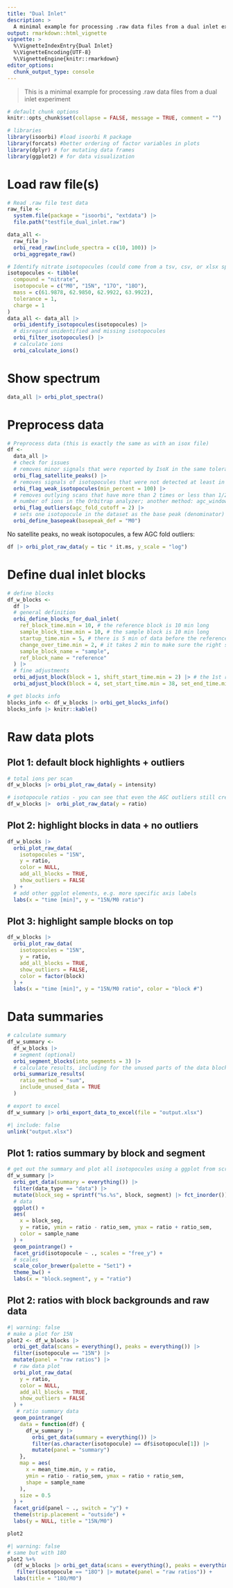 ```yaml
---
title: "Dual Inlet"
description: >
  A minimal example for processing .raw data files from a dual inlet experiment
output: rmarkdown::html_vignette
vignette: >
  %\VignetteIndexEntry{Dual Inlet}
  %\VignetteEncoding{UTF-8}
  %\VignetteEngine{knitr::rmarkdown}
editor_options: 
  chunk_output_type: console
---
```


> This is a minimal example for processing .raw data files from a dual inlet experiment

```r
# default chunk options
knitr::opts_chunk$set(collapse = FALSE, message = TRUE, comment = "")
```

```r
# libraries
library(isoorbi) #load isoorbi R package
library(forcats) #better ordering of factor variables in plots
library(dplyr) # for mutating data frames
library(ggplot2) # for data visualization
```

# Load raw file(s)

```r
# Read .raw file test data
raw_file <- 
  system.file(package = "isoorbi", "extdata") |>
  file.path("testfile_dual_inlet.raw")

data_all <-
  raw_file |>
  orbi_read_raw(include_spectra = c(10, 100)) |>
  orbi_aggregate_raw()

# Identify nitrate isotopocules (could come from a tsv, csv, or xlsx spreadsheet instead)
isotopocules <- tibble(
  compound = "nitrate",
  isotopocule = c("M0", "15N", "17O", "18O"),
  mass = c(61.9878, 62.9850, 62.9922, 63.9922),
  tolerance = 1,
  charge = 1
)
data_all <- data_all |>
  orbi_identify_isotopocules(isotopocules) |>
  # disregard unidentified and missing isotopocules
  orbi_filter_isotopocules() |>
  # calculate ions
  orbi_calculate_ions()
```

# Show spectrum

```r
data_all |> orbi_plot_spectra()
```

# Preprocess data

```r
# Preprocess data (this is exactly the same as with an isox file)
df <- 
  data_all |>
  # check for issues
  # removes minor signals that were reported by IsoX in the same tolerance window where the peak of interest is
  orbi_flag_satellite_peaks() |> 
  # removes signals of isotopocules that were not detected at least in min_percent scans
  orbi_flag_weak_isotopocules(min_percent = 100) |> 
  # removes outlying scans that have more than 2 times or less than 1/2 times the average
  # number of ions in the Orbitrap analyzer; another method: agc_window (see function documentation for more details)
  orbi_flag_outliers(agc_fold_cutoff = 2) |>
  # sets one isotopocule in the dataset as the base peak (denominator) for ratio calculation
  orbi_define_basepeak(basepeak_def = "M0") 
```

No satellite peaks, no weak isotopocules, a few AGC fold outliers:

```r
df |> orbi_plot_raw_data(y = tic * it.ms, y_scale = "log")
```

# Define dual inlet blocks

```r
# define blocks
df_w_blocks <-
  df |>
  # general definition
  orbi_define_blocks_for_dual_inlet(
    ref_block_time.min = 10, # the reference block is 10 min long
    sample_block_time.min = 10, # the sample block is 10 min long
    startup_time.min = 5, # there is 5 min of data before the reference block starts, to stabilize spray conditions
    change_over_time.min = 2, # it takes 2 min to make sure the right solution is measured after switching the valve
    sample_block_name = "sample",
    ref_block_name = "reference"
  ) |> 
  # fine adjustments
  orbi_adjust_block(block = 1, shift_start_time.min = 2) |> # the 1st reference block is shorter by 2 min, cut from the start
  orbi_adjust_block(block = 4, set_start_time.min = 38, set_end_time.min = 44) # the start and end of the 2nd reference block are manually set

# get blocks info
blocks_info <- df_w_blocks |> orbi_get_blocks_info()
blocks_info |> knitr::kable()
```

# Raw data plots

## Plot 1: default block highlights + outliers

```r
# total ions per scan
df_w_blocks |> orbi_plot_raw_data(y = intensity)

# isotopocule ratios - you can see that even the AGC outliers still create decent ratios
df_w_blocks |>  orbi_plot_raw_data(y = ratio)
```


## Plot 2: highlight blocks in data + no outliers

```r
df_w_blocks |> 
  orbi_plot_raw_data(
    isotopocules = "15N",
    y = ratio,
    color = NULL,
    add_all_blocks = TRUE,
    show_outliers = FALSE
  ) +
  # add other ggplot elements, e.g. more specific axis labels
  labs(x = "time [min]", y = "15N/M0 ratio")
```

## Plot 3: highlight sample blocks on top

```r
df_w_blocks |> 
  orbi_plot_raw_data(
    isotopocules = "15N",
    y = ratio,
    add_all_blocks = TRUE,
    show_outliers = FALSE,
    color = factor(block)
  ) +
  labs(x = "time [min]", y = "15N/M0 ratio", color = "block #")
```

# Data summaries

```r
# calculate summary
df_w_summary <- 
  df_w_blocks |>
  # segment (optional)
  orbi_segment_blocks(into_segments = 3) |>
  # calculate results, including for the unused parts of the data blocks
  orbi_summarize_results(
    ratio_method = "sum",
    include_unused_data = TRUE
  )

# export to excel
df_w_summary |> orbi_export_data_to_excel(file = "output.xlsx")
```

```r
#| include: false
unlink("output.xlsx")
```

## Plot 1: ratios summary by block and segment

```r
# get out the summary and plot all isotopocules using a ggplot from scratch
df_w_summary |>
  orbi_get_data(summary = everything()) |>
  filter(data_type == "data") |>
  mutate(block_seg = sprintf("%s.%s", block, segment) |> fct_inorder()) |>
  # data
  ggplot() +
  aes(
    x = block_seg,
    y = ratio, ymin = ratio - ratio_sem, ymax = ratio + ratio_sem,
    color = sample_name
  ) +
  geom_pointrange() +
  facet_grid(isotopocule ~ ., scales = "free_y") +
  # scales
  scale_color_brewer(palette = "Set1") +
  theme_bw() +
  labs(x = "block.segment", y = "ratio")
```

## Plot 2: ratios with block backgrounds and raw data

```r
#| warning: false
# make a plot for 15N
plot2 <- df_w_blocks |>
  orbi_get_data(scans = everything(), peaks = everything()) |>
  filter(isotopocule == "15N") |>
  mutate(panel = "raw ratios") |>
  # raw data plot
  orbi_plot_raw_data(
    y = ratio,
    color = NULL,
    add_all_blocks = TRUE,
    show_outliers = FALSE
  ) +
   # ratio summary data
  geom_pointrange(
    data = function(df) {
      df_w_summary |> 
        orbi_get_data(summary = everything()) |>
        filter(as.character(isotopocule) == df$isotopocule[1]) |> 
        mutate(panel = "summary")
    },
    map = aes(
      x = mean_time.min, y = ratio, 
      ymin = ratio - ratio_sem, ymax = ratio + ratio_sem,
      shape = sample_name
    ), 
    size = 0.5
  ) +
  facet_grid(panel ~ ., switch = "y") +
  theme(strip.placement = "outside") +
  labs(y = NULL, title = "15N/M0")

plot2
```

```r
#| warning: false
# same but with 18O
plot2 %+% 
  (df_w_blocks |> orbi_get_data(scans = everything(), peaks = everything()) |>
   filter(isotopocule == "18O") |> mutate(panel = "raw ratios")) +
  labs(title = "18O/M0")
```



